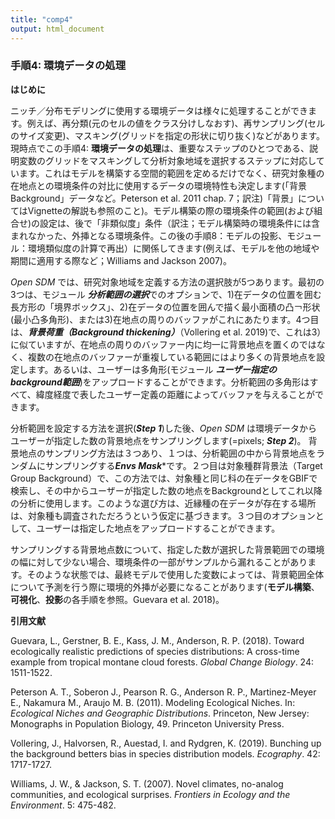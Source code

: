 ```yaml
---
title: "comp4"
output: html_document
---
```


### **手順4: 環境データの処理**

**はじめに**

ニッチ／分布モデリングに使用する環境データは様々に処理することができます。例えば、再分類(元のセルの値をクラス分けしなおす)、再サンプリング(セルのサイズ変更)、マスキング(グリッドを指定の形状に切り抜く)などがあります。現時点でこの手順4: **環境データの処理**は、重要なステップのひとつである、説明変数のグリッドをマスキングして分析対象地域を選択するステップに対応しています。これはモデルを構築する空間的範囲を定めるだけでなく、研究対象種の在地点との環境条件の対比に使用するデータの環境特性も決定します(「背景Background」データなど。Peterson et al. 2011 chap. 7；訳注)「背景」についてはVignetteの解説も参照のこと)。モデル構築の際の環境条件の範囲(および組合せ)の設定は、後で「非類似度」条件（訳注；モデル構築時の環境条件には含まれなかった、外挿となる環境条件。この後の手順8：モデルの投影、モジュール：環境類似度の計算で再出）に関係してきます(例えば、モデルを他の地域や期間に適用する際など；Williams and Jackson 2007)。

*Open SDM* では、研究対象地域を定義する方法の選択肢が5つあります。最初の3つは、モジュール ***分析範囲の選択***でのオプションで、1)在データの位置を囲む長方形の「境界ボックス」、2)在データの位置を囲んで描く最小面積の凸￢形状(最小凸多角形)、または3)在地点の周りのバッファがこれにあたります。4つ目は、***背景荷重（Background thickening）***（Vollering et al. 2019)で、これは3）に似ていますが、在地点の周りのバッファー内に均一に背景地点を置くのではなく、複数の在地点のバッファーが重複している範囲にはより多くの背景地点を設定します。あるいは、ユーザーは多角形(モジュール ***ユーザー指定のbackground範囲***)をアップロードすることができます。分析範囲の多角形はすべて、緯度経度で表したユーザー定義の距離によってバッファを与えることができます。


分析範囲を設定する方法を選択(***Step 1***)した後、*Open SDM* は環境データからユーザーが指定した数の背景地点をサンプリングします(=pixels; ***Step 2***)。
背景地点のサンプリング方法は３つあり、１つは、分析範囲の中から背景地点をランダムにサンプリングする***Envs Mask****です。２つ目は対象種群背景法（Target Group Background）で、この方法では、対象種と同じ科の在データをGBIFで検索し、その中からユーザーが指定した数の地点をBackgroundとしてこれ以降の分析に使用します。このような選び方は、近縁種の在データが存在する場所は、対象種も調査されただろうという仮定に基づきます。３つ目のオプションとして、ユーザーは指定した地点をアップロードすることができます。

サンプリングする背景地点数について、指定した数が選択した背景範囲での環境の幅に対して少ない場合、環境条件の一部がサンプルから漏れることがあります。そのような状態では、最終モデルで使用した変数によっては、背景範囲全体について予測を行う際に環境的外挿が必要になることがあります(**モデル構築**、**可視化**、**投影**の各手順を参照。Guevara et al. 2018)。

**引用文献**

Guevara, L., Gerstner, B. E., Kass, J. M., Anderson, R. P. (2018). Toward ecologically realistic predictions of species distributions: A cross-time example from tropical montane cloud forests. *Global Change Biology*. 24: 1511-1522.

Peterson A. T., Soberon J., Pearson R. G., Anderson R. P., Martinez-Meyer E., Nakamura M., Araujo M. B. (2011). Modeling Ecological Niches. In: *Ecological Niches and Geographic Distributions*. Princeton, New Jersey: Monographs in Population Biology, 49. Princeton University Press.

Vollering, J., Halvorsen, R., Auestad, I. and Rydgren, K. (2019). Bunching up the background betters bias in species distribution models. *Ecography*. 42: 1717-1727. 

Williams, J. W., & Jackson, S. T. (2007). Novel climates, no-analog communities, and ecological surprises. *Frontiers in Ecology and the Environment*. 5: 475-482.
